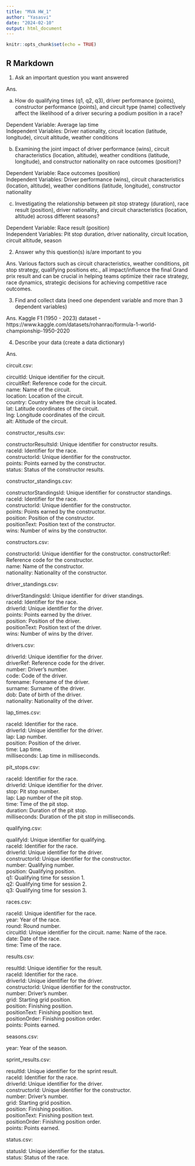 ---
title: "MVA HW_1"
author: "Yasasvi"
date: "2024-02-10"
output: html_document
---

```{r setup, include=FALSE}
knitr::opts_chunk$set(echo = TRUE)
```

## R Markdown

1. Ask an important question you want answered 

Ans.

a. How do qualifying times (q1, q2, q3), driver performance (points), constructor performance (points), and circuit type (name) collectively affect the likelihood of a driver securing a podium position in a race?

Dependent Variable: Average lap time  
Independent Variables: Driver nationality, circuit location (latitude, longitude), circuit altitude, weather conditions

b. Examining the joint impact of driver performance (wins), circuit characteristics (location, altitude), weather conditions (latitude, longitude), and constructor nationality on race outcomes (position)?

Dependent Variable: Race outcomes (position)  
Independent Variables: Driver performance (wins), circuit characteristics (location, altitude), weather conditions (latitude, longitude), constructor nationality

c. Investigating the relationship between pit stop strategy (duration), race result (position), driver nationality, and circuit characteristics (location, altitude) across different seasons?

Dependent Variable: Race result (position)  
Independent Variables: Pit stop duration, driver nationality, circuit location, circuit altitude, season

2. Answer why this question(s) is/are important to you

Ans. Various factors such as circuit characteristics, weather conditions, pit stop strategy, qualifying positions etc., all impact/influence the final Grand prix result and can be crucial in helping teams optimize their race strategy, race dynamics, strategic decisions for achieving competitive race outcomes. 

3. Find and collect data (need one dependent variable and more than 3 dependent variables)

Ans. Kaggle F1 (1950 - 2023) dataset - https://www.kaggle.com/datasets/rohanrao/formula-1-world-championship-1950-2020

4. Describe your data (create a data dictionary)

Ans. 

circuit.csv:

circuitId: Unique identifier for the circuit.  
circuitRef: Reference code for the circuit.  
name: Name of the circuit.  
location: Location of the circuit.  
country: Country where the circuit is located.  
lat: Latitude coordinates of the circuit.  
lng: Longitude coordinates of the circuit.  
alt: Altitude of the circuit.  

constructor_results.csv:

constructorResultsId: Unique identifier for constructor results.  
raceId: Identifier for the race.  
constructorId: Unique identifier for the constructor.  
points: Points earned by the constructor.  
status: Status of the constructor results.  

constructor_standings.csv:

constructorStandingsId: Unique identifier for constructor standings.  
raceId: Identifier for the race.  
constructorId: Unique identifier for the constructor.  
points: Points earned by the constructor.  
position: Position of the constructor.  
positionText: Position text of the constructor.  
wins: Number of wins by the constructor.  

constructors.csv:

constructorId: Unique identifier for the constructor. 
constructorRef: Reference code for the constructor.  
name: Name of the constructor.  
nationality: Nationality of the constructor.  

driver_standings.csv:

driverStandingsId: Unique identifier for driver standings.  
raceId: Identifier for the race.  
driverId: Unique identifier for the driver.  
points: Points earned by the driver.  
position: Position of the driver.  
positionText: Position text of the driver.  
wins: Number of wins by the driver.  

drivers.csv:

driverId: Unique identifier for the driver.  
driverRef: Reference code for the driver.  
number: Driver's number.  
code: Code of the driver.  
forename: Forename of the driver.  
surname: Surname of the driver.  
dob: Date of birth of the driver.  
nationality: Nationality of the driver.  

lap_times.csv:

raceId: Identifier for the race.  
driverId: Unique identifier for the driver.  
lap: Lap number.  
position: Position of the driver.  
time: Lap time.  
milliseconds: Lap time in milliseconds.  

pit_stops.csv:

raceId: Identifier for the race.  
driverId: Unique identifier for the driver.  
stop: Pit stop number.  
lap: Lap number of the pit stop.  
time: Time of the pit stop.  
duration: Duration of the pit stop.  
milliseconds: Duration of the pit stop in milliseconds.  

qualifying.csv:

qualifyId: Unique identifier for qualifying.  
raceId: Identifier for the race.  
driverId: Unique identifier for the driver.  
constructorId: Unique identifier for the constructor.  
number: Qualifying number.  
position: Qualifying position.  
q1: Qualifying time for session 1.  
q2: Qualifying time for session 2.  
q3: Qualifying time for session 3.  

races.csv:

raceId: Unique identifier for the race.  
year: Year of the race.  
round: Round number.  
circuitId: Unique identifier for the circuit. 
name: Name of the race.  
date: Date of the race.  
time: Time of the race.  

results.csv:

resultId: Unique identifier for the result.  
raceId: Identifier for the race.  
driverId: Unique identifier for the driver.  
constructorId: Unique identifier for the constructor.  
number: Driver's number.  
grid: Starting grid position.  
position: Finishing position.  
positionText: Finishing position text.  
positionOrder: Finishing position order.  
points: Points earned.  

seasons.csv:

year: Year of the season.  

sprint_results.csv:

resultId: Unique identifier for the sprint result.  
raceId: Identifier for the race.  
driverId: Unique identifier for the driver.  
constructorId: Unique identifier for the constructor.  
number: Driver's number.  
grid: Starting grid position.  
position: Finishing position.  
positionText: Finishing position text.  
positionOrder: Finishing position order.  
points: Points earned.  

status.csv:

statusId: Unique identifier for the status.  
status: Status of the race.  